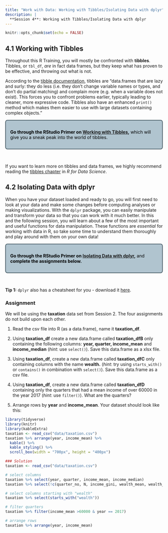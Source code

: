 ```yaml
---
title: "Work with Data: Working with Tibbles/Isolating Data with dplyr"
description: |
  **Session 4**: Working with Tibbles/Isolating Data with dplyr
---
```


```r
knitr::opts_chunk$set(echo = FALSE)
```
<style>
  .blackbox {
    padding: 1em;
    background: #b0c4cf;
    color: black;
    border: 2px solid #455a64;
    border-radius: 7px;
  }
</style>

## 4.1 Working with Tibbles

Throughout this R Training, you will mostly be confronted with **tibbles**. Tibbles, or `tbl_df`, *are* in fact data frames, but they keep what has proven to be effective, and throwing out what is not. 

According to the [tibble documentation](https://tibble.tidyverse.org/), tibbles are "data.frames that are lazy and surly: they do less (i.e. they don’t change variable names or types, and don’t do partial matching) and complain more (e.g. when a variable does not exist). This forces you to confront problems earlier, typically leading to cleaner, more expressive code. Tibbles also have an enhanced `print()` method which makes them easier to use with large datasets containing complex objects."

:::: {.blackbox data-latex=""}
**Go through the RStudio Primer on [Working with Tibbles](https://rstudio.cloud/learn/primers/2.1),** which will give you a sneak peak into the world of tibbles. 
::::
<p>&nbsp;</p>

If you want to learn more on tibbles and data frames, we highly recommend reading the [tibbles chapter](https://r4ds.had.co.nz/tibbles.html) in *R for Data Science*. 

## 4.2 Isolating Data with dplyr

When you have your dataset loaded and ready to go, you will first need to look at your data and make some changes before computing analyses or making visualizations. With the `dplyr` package, you can easily manipulate and transform your data so that you can work with it much better. In this and the following session, you will learn about a few of the most important and useful functions for data manipulation. These functions are *essential* for working with data in R, so take some time to understand them thoroughly and play around with them on your own data!

:::: {.blackbox data-latex=""}
**Go through the RStudio Primer on [Isolating Data with dplyr](https://rstudio.cloud/learn/primers/2.2),** and **complete the assignments below.**
::::
<p>&nbsp;</p>

**Tip 1:** `dplyr` also has a cheatsheet for you - download it [here](resources/session4/data-transformation.pdf).

### Assignment

We will be using the **taxation** data set from Session 2. The four assignments do not build upon each other.

  1. Read the csv file into R (as a data.frame), name it **taxation_df**.  
  
  2. Using **taxation_df** create a new data.frame called **taxation_dfB** only containing the following columns: **year, quarter, income_mean** and **income_median** (*hint*: use `select()`). Save this data.frame as a xlsx file.
  
  3. Using **taxation_df**, create a new data.frame called **taxation_dfC** only containing columns with the name **wealth.** (*hint*: try using `starts_with()` or `contains()` in combination with `select()`). Save this data.frame as a csv file.
  
  4. Using **taxation_df**,  create a new data.frame called **taxation_dfD**  containing only the quarters that had a mean income of over 60000 in the year 2017 (*hint*: use `filter()`). What are the quarters?
  
  5. Arrange rows by **year** and **income_mean**. Your dataset should look like this:
```r
library(tidyverse)
library(knitr)
library(kableExtra)
taxation <- read_csv("data/taxation.csv")
taxation %>% arrange(year, income_mean) %>%
  kable() %>%
  kable_styling() %>%
  scroll_box(width = "700px", height = "400px")
```




```r
### Solution
taxation <- read_csv("data/taxation.csv")

# select columns
taxation %>% select(year, quarter, income_mean, income_median)
taxation %>% select(!c(quarter_no, N, income_gini, wealth_mean, wealth_median, wealth_gini))

# select columns starting with "wealth"
taxation %>% select(starts_with("wealth"))

# filter quarters
taxation %>% filter(income_mean >60000 & year == 2017)

# arrange rows 
taxation %>% arrange(year, income_mean)
```